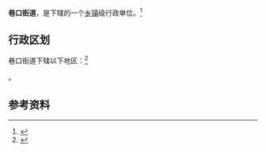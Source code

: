 {{中国乡级行政区|35/06/02/004/000
|景观照片文件名       = File:MinhaiXiongfeng.jpg
|景观照片描述         = 位于岳口的闽越雄风牌坊
}}

'''巷口街道'''，是{{PRC admin/fullname|35/06/02/004/000|3}}下辖的一个[[乡镇|乡镇]]级行政单位。<ref>{{PRC admin/ref sgc|{{PRC admin/parent|35/06/02/004/000}}}}</ref>

== 行政区划 ==
巷口街道下辖以下地区：<ref>{{PRC admin/ref sgc|35/06/02/004/000}}</ref>

{{PRC admin/children|35/06/02/004/000}}。

== 参考资料 ==
{{reflist}}

{{PRC admin/navcat|35/06/02/004/000}}
